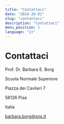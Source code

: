 ```yaml
---
title: "Contattaci"
date: "2024-20-01"
slug: "contattaci"
description: "Contattaci"
menu_position: 2
language: "it"
---
```


# Contattaci

Prof. Dr. Barbara E. Borg

Scuola Normale Superiore

Piazza dei Cavlieri 7

56126 Pisa

Italia

barbara.borg@sns.it
